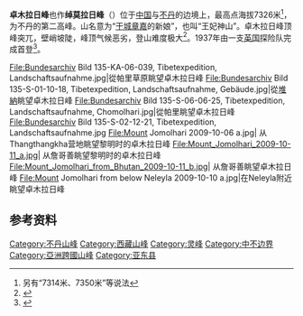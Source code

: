 {{for|以此峰命名的电脑-{zh-cn:字体;zh-tw:字形}-|Jomolhari}}
{{Infobox Mountain
|Name = 卓木拉日峰
|Photo =Bundesarchiv Bild 135-KA-06-039, Tibetexpedition, Landschaftsaufnahme.jpg
|Caption = 卓木拉日峰，1938年拍摄于[[西藏|西藏]][[帕里镇|帕里镇]]
|Elevation = 7,326 m (24,035 ft)
|Range = [[喜马拉雅山|喜马拉雅山]]
|Location =[[中国|中国]]与[[不丹|不丹]]边境
|Coordinates = {{coord|27|49|27|N|89|16|12|E|type:mountain}}
|Prominence = 
|First ascent = 1937年
|Easiest route = 
| pushpin_map = China Tibet
| pushpin_map_caption =卓木拉日峰的位置
| latd=27| latm=49| lats=27| latNS=N
| longd=89| longm=16 | longs=12 | longEW=E
}}
'''卓木拉日峰'''也作'''绰莫拉日峰'''（{{bo|z=ཇོ་མོ་ལྷ་རི|w=jo mo lha ri|p=Qomo Lhari}}）位于[[中国|中国]]与[[不丹|不丹]]的边境上，最高点海拔7326米<ref>另有“7314米、7350米”等说法</ref>，为不丹的第二高峰。山名意为“[[干城章嘉峰|干城章嘉]]的新娘”，也叫“王妃神山”。卓木拉日峰顶峰突兀，壁峭坡陡，峰顶气候恶劣，登山难度极大<ref>{{cite web | language = zh-cn | publisher = 户外资料网 | title = 绰莫拉日峰 | url = http://www.8264.com/forum.php?mod=viewthread&tid=848389 | date =  | accessdate = 2011-11-16 | archive-date = 2021-02-04 | archive-url = https://web.archive.org/web/20210204061341/http://www.8264.com/shanfeng-848389 | dead-url = no }}</ref>。1937年由一支[[英国|英国]]探险队完成首登<ref>{{cite web | language = en | publisher = www.summitpost.org | title = Chomolhari | url = http://www.summitpost.org/chomolhari/358481 | date =  | accessdate = 2011-11-16 | archive-date = 2021-02-04 | archive-url = https://web.archive.org/web/20210204061352/https://www.summitpost.org/chomolhari/358481 | dead-url = no }}</ref>。
<gallery>
File:Bundesarchiv Bild 135-KA-06-039, Tibetexpedition, Landschaftsaufnahme.jpg|從帕里草原眺望卓木拉日峰
File:Bundesarchiv Bild 135-S-01-10-18, Tibetexpedition, Landschaftsaufnahme, Gebäude.jpg|從[[堆納鄉|堆納]]眺望卓木拉日峰
File:Bundesarchiv Bild 135-S-06-06-25, Tibetexpedition, Landschaftsaufnahme, Chomolhari.jpg|從帕里眺望卓木拉日峰
File:Bundesarchiv Bild 135-S-02-12-21, Tibetexpedition, Landschaftsaufnahme.jpg
File:Mount Jomolhari 2009-10-06 a.jpg| 从Thangthangkha营地眺望黎明时的卓木拉日峰
File:Mount_Jomolhari_2009-10-11_a.jpg| 从詹哥善眺望黎明时的卓木拉日峰
File:Mount_Jomolhari_from_Bhutan_2009-10-11_b.jpg| 从詹哥善眺望卓木拉日峰
File:Mount Jomolhari from below Neleyla 2009-10-10 a.jpg|在Neleyla附近眺望卓木拉日峰
</gallery>

==参考资料==
{{reflist}}
{{DEFAULTSORT:Jomolhari}}
[[Category:不丹山峰|Category:不丹山峰]]
[[Category:西藏山峰|Category:西藏山峰]]
[[Category:灵峰|Category:灵峰]]
[[Category:中不边界|Category:中不边界]]
[[Category:亞洲跨國山峰|Category:亞洲跨國山峰]]
[[Category:亚东县|Category:亚东县]]